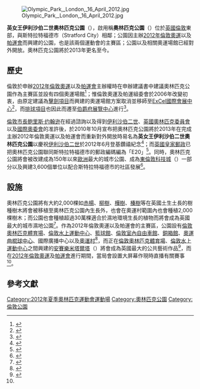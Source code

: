 {{noteTA
|G1=Sports
|G2=PoliticiansUK
|G3=UK Places
|1=zh-hans:残疾人奥林匹克运动会; zh-hk:傷殘奧林匹克運動會; zh-tw:帕拉林匹克運動會;
|2=zh-hans:残奥会; zh-hk:殘奧會; zh-tw:帕運會;
}}
{{Infobox park
|name        =  英女王伊丽莎白二世奧林匹克公園<br /><small>Queen Elizabeth Olympic Park</small>
|image       = QE Olympic Park London logo.svg
|image size  = 
|caption     = 
|type        = 公共公園
|location    = {{UK}}[[倫敦|倫敦]]東部
|coordinates = {{Coord|51.54615|0.01269}}
|size        = {{convert|2500|sqm|sqft|0|lk=on}}<ref name="OlyPark" />
|opened      = 
|operator    = 2012年倫敦奧運會和帕運會組織委員會
|visitors    = 
|status      = 使用中
|website     = [https://www.queenelizabetholympicpark.co.uk/ queenelizabetholympicpark.co.uk]
}}
[[File:Olympic_Park,_London,_16_April_2012.jpg|thumb]]

'''英女王伊利沙伯二世奧林匹克公園'''（{{lang-en|'''Queen Elizabeth Olympic Park'''}}），啟用稱'''奧林匹克公園'''（{{lang-en|'''Olympic Park'''}}）位於[[英國|英國]][[倫敦|倫敦]]東部，與斯特拉特福德市（Stratford City）相鄰；公園因主辦[[2012年夏季奧林匹克運動會|2012年倫敦奧運]]以及[[2012年夏季帕拉林匹克運動會|帕運會]]而興建的公園，也是該兩個運動會的主賽區；公園以及相關奧運場館已經對外開放。奧林匹克公園將於2013年更名至今。

== 歷史 ==
倫敦於申辦[[2012年夏季奧林匹克運動會|2012年倫敦奧運]]以及[[2012年夏季帕拉林匹克運動會|帕運會]]主辦權時在申辦建議書中建議奧林匹克公園作為主賽區並設有四個奧運場館<ref>{{cite book|author=London 2012 Limited |title=Response to the questionnaire for cities applying to become Candidate cities to host the Games of the XXX Olympiad and the Paralympic Games in 2012 |year=2004 |location=英國倫敦 }}</ref>；惟倫敦奧運及帕運組委會於2006年改變初衷，由原定建議為[[2012年夏季奧林匹克運動會擊劍比賽|擊劍項目]]而興建的奧運場館方案取消並移師至[[ExCel國際會展中心|ExCel國際會展中心]]<ref>{{cite news| language=en |url=http://news.bbc.co.uk/sport1/hi/other_sports/olympics_2012/5055306.stm | work=BBC News | title=London unveils Olympic masterplan | date=2006年7月6日 }}</ref>，而[[2012年夏季奧林匹克運動會排球比賽|排球項目]]也因此而遷至[[伯爵府展覽中心|伯爵府展覽中心]]進行<ref>{{cite web |language=en |title=Earls Court |publisher=2012年倫敦奧運會和殘奧會官方網站 |accessdate=2011年7月16日 |url=http://www.london2012.com/games/venues/earls-court.php |deadurl=yes |archiveurl=https://web.archive.org/web/20111002151547/http://www.london2012.com/games/venues/earls-court.php |archivedate=2011年10月2日 }}</ref>。

[[倫敦市長|倫敦市長]][[鲍里斯·约翰逊|鲍里斯·约翰逊]]在經過諮詢以及得到[[伊利沙伯二世|伊利沙伯二世]]、[[英國奧林匹克委員會|英國奧林匹克委員會]]以及[[國際奧委會|國際奧委會]]的准許後，於2010年10月宣布把奧林匹克公園將於2013年在完成主辦2012年倫敦奧運以及帕運會而重新對外開放時易名為'''英女王伊利沙伯二世奧林匹克公園'''以慶祝[[伊利沙伯二世|伊利沙伯二世]]於2012年6月登基鑽禧紀念<ref>{{cite web |language=en |title=Games site renamed the Queen Elizabeth Olympic Park |publisher=BBC News |date=2010年10月7日 |accessdate=2011年7月16日 |url=http://www.bbc.co.uk/news/uk-england-london-11492273 |archive-date=2010年10月14日 |archive-url=https://web.archive.org/web/20101014074838/http://www.bbc.co.uk/news/uk-england-london-11492273 |dead-url=no }}</ref>；而[[皇家郵政|英國皇家郵政]]已把奧林匹克公園聯同斯特拉特福德市的郵政編碼編為「E20」<ref>{{cite web |language=en | title=London - Olympic Park to share EastEnders' Walford E20 postcode |publisher= BBC News |date=2010年3月19日 |accessdate=2011年7月16日 |url=http://www.bbc.co.uk/news/uk-england-london-12789694  }}</ref>。同時，奧林匹克公園將會被改建成為150年以來[[歐洲|歐洲]]最大的城市公園、成為[[東倫敦科技城|東倫敦科技城]]（{{lang|en|East London Tech City}}）一部分以及興建3,600個單位以配合斯特拉特福德市的社區發展<ref>{{cite web |language=en | title=Cameron reveals Silicon Valley vision for east London |publisher=BBC News |date=2010年11月4日 |accessdate=2011年7月16日 |url=http://www.bbc.co.uk/news/uk-england-london-11689437 }}</ref>。

== 設施 ==
奧林匹克公園將有大約2,000棵如[[赤楊|赤楊]]、[[柳樹|柳樹]]、[[樺樹|樺樹]]、[[榛樹|榛樹]]等在英國土生土長的樹種樹木將會被移植至奧林匹克公園內生長外，也會在奧運村範圍內也會種植2,000棵樹木；而公園也會種植超過30萬棵適合於濕地環境生長的植物而將會成為英國最大的城市濕地公園<ref name="OlyPark">{{cite web |language=en |title=Olympic Park |publisher=2012年倫敦奧運會和殘奧會官方網站 |accessdate=2011年7月16日 |url=http://www.london2012.com/olympic-park |deadurl=yes |archiveurl=https://web.archive.org/web/20110709223340/http://www.london2012.com/olympic-park |archivedate=2011年7月9日 }}</ref>。作為2012年倫敦奧運以及帕運會的主賽區，公園設有[[倫敦奧林匹克體育場|倫敦奧林匹克體育場]]、[[倫敦水上運動中心|倫敦水上運動中心]]、[[倫敦奧運籃球館|籃球館]]、[[倫敦室內自由車館|倫敦室內自由車館]]、[[銅箱館|銅箱館]]、[[奧運曲棍球中心|奧運曲棍球中心]]、國際廣播中心以及[[奧運村|奧運村]]<ref>{{cite web |language=en |title=Venues |publisher=2012年倫敦奧運會和殘奧會官方網站 |accessdate=2011年7月16日 |url=http://www.london2012.com/venues |deadurl=yes |archiveurl=https://web.archive.org/web/20110731223527/http://www.london2012.com/venues |archivedate=2011年7月31日 }}</ref>，而正在[[倫敦奧林匹克體育場|倫敦奧林匹克體育場]]、[[倫敦水上運動中心|倫敦水上運動中心]]之間興建的[[安賽樂米塔爾塔|安賽樂米塔爾塔]]（{{lang|en|ArcelorMittal Orbit}}）將會成為英國最大的公共藝術作品<ref>{{cite news | language=en | url=http://www.guardian.co.uk/uk/2010/mar/31/anish-kapoor-artwork-tower-london | location=倫敦 | work=The Guardian | first=Mark | last=Brown | title=Climb this: Anish Kapoor's massive artwork that will tower over London | date=2010年3月31日 | accessdate=2011年7月16日 | archive-date=2010年5月10日 | archive-url=https://web.archive.org/web/20100510202226/http://www.guardian.co.uk/uk/2010/mar/31/anish-kapoor-artwork-tower-london | dead-url=no }}</ref>，而在[[2012年夏季奧林匹克運動會|2012年倫敦奧運]]及[[2012年夏季帕拉林匹克運動會|帕運會]]進行期間，當局會設置大屏幕作現時直播有關賽事<ref name="OlyPark" />。

== 參考文獻 ==
{{Commons category|Olympic Park, London}}
<div class="references-small">
<references></references>
</div>

{{2012_Summer_Olympics_venues}}

[[Category:2012年夏季奧林匹克運動會運動場|Category:2012年夏季奧林匹克運動會運動場]]
[[Category:奧林匹克公園|Category:奧林匹克公園]]
[[Category:倫敦公園|Category:倫敦公園]]